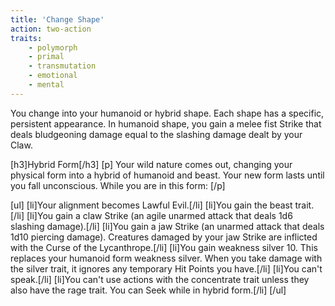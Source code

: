 ```yaml
---
title: 'Change Shape'
action: two-action
traits:
    - polymorph
    - primal
    - transmutation
    - emotional
    - mental
---
```


You change into your humanoid or hybrid shape. Each shape has a specific, persistent appearance. In humanoid shape, you gain a melee fist Strike that deals bludgeoning damage equal to the slashing damage dealt by your Claw.

[h3]Hybrid Form[/h3]
[p]
Your wild nature comes out, changing your physical form into a hybrid of humanoid and beast. Your new form lasts until you fall unconscious. While you are in this form:
[/p]

[ul]
[li]Your alignment becomes Lawful Evil.[/li]
[li]You gain the beast trait.[/li]
[li]You gain a claw Strike (an agile unarmed attack that deals 1d6 slashing damage).[/li]
[li]You gain a jaw Strike (an unarmed attack that deals 1d10 piercing damage). Creatures damaged by your jaw Strike are inflicted with the Curse of the Lycanthrope.[/li]
[li]You gain weakness silver 10. This replaces your humanoid form weakness silver. When you take damage with the silver trait, it ignores any temporary Hit Points you have.[/li]
[li]You can't speak.[/li]
[li]You can't use actions with the concentrate trait unless they also have the rage trait. You can Seek while in hybrid form.[/li]
[/ul]